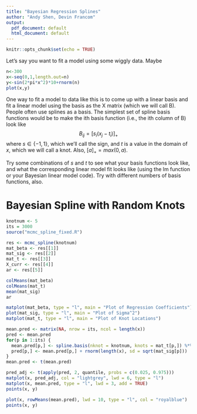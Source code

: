 ```yaml
---
title: "Bayesian Regression Splines"
author: "Andy Shen, Devin Francom"
output:
  pdf_document: default
  html_document: default
---
```


```r
knitr::opts_chunk$set(echo = TRUE)
```

Let's say you want to fit a model using some wiggly data.  Maybe

```r
n<-300
x<-seq(0,1,length.out=n)
y<-sin(2*pi*x^2)*10+rnorm(n)
plot(x,y)
```

One way to fit a model to data like this is to come up with a linear basis and fit a linear model using the basis as the X matrix (which we will call B).  People often use splines as a basis.  The simplest set of spline basis functions would be to make the ith basis function (i.e., the ith column of B) look like
$$ B_{ij} = [s_i(x_j - t_i)]_+  $$
where $s\in \lbrace -1,1 \rbrace$, which we'll call the sign, and $t$ is a value in the domain of $x$, which we will call a knot.  Also, $[a]_+ = max(0,a)$.

Try some combinations of $s$ and $t$ to see what your basis functions look like, and what the corresponding linear model fit looks like (using the lm function or your Bayesian linear model code).  Try with different numbers of basis functions, also.

\pagebreak

# Bayesian Spline with Random Knots

```r
knotnum <- 5
its = 3000
source("mcmc_spline_fixed.R")
```


```r
res <- mcmc_spline(knotnum)
mat_beta <- res[[1]]
mat_sig <- res[[2]]
mat_t <- res[[3]]
X_curr <- res[[4]]
ar <- res[[5]]
```

```r
colMeans(mat_beta)
colMeans(mat_t)
mean(mat_sig)
ar
```

```r
matplot(mat_beta, type = "l", main = "Plot of Regression Coefficients")
plot(mat_sig, type = "l", main = "Plot of Sigma^2")
matplot(mat_t, type = "l", main = "Plot of Knot Locations")
```



```r
mean.pred <- matrix(NA, nrow = its, ncol = length(x))
pred <- mean.pred
for(p in 1:its) {
  mean.pred[p,] <- spline.basis(nknot = knotnum, knots = mat_t[p,]) %*% mat_beta[p,]
  pred[p,] <- mean.pred[p,] + rnorm(length(x), sd = sqrt(mat_sig[p])) 
}
mean.pred <- t(mean.pred)
```

```r
pred_adj <- t(apply(pred, 2, quantile, probs = c(0.025, 0.975)))
matplot(x, pred_adj, col = "lightgrey", lwd = 6, type = "l")
matplot(x, mean.pred, type = "l", lwd = 3, add = TRUE)
points(x, y)
```


```r
plot(x, rowMeans(mean.pred), lwd = 10, type = "l", col = "royalblue")
points(x, y)
```